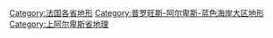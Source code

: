 [[Category:法国各省地形|Category:法国各省地形]]
[[Category:普罗旺斯-阿尔卑斯-蓝色海岸大区地形|Category:普罗旺斯-阿尔卑斯-蓝色海岸大区地形]]
[[Category:上阿尔卑斯省地理|Category:上阿尔卑斯省地理]]